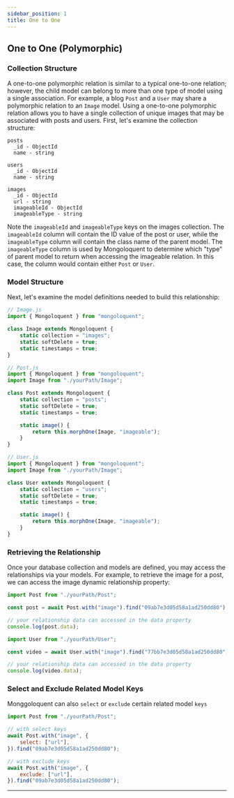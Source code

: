 ```yaml
---
sidebar_position: 1
title: One to One
---
```



## One to One (Polymorphic)

### Collection Structure

A one-to-one polymorphic relation is similar to a typical one-to-one relation; however, the child model can belong to more than one type of model using a single association. For example, a blog `Post` and a `User` may share a polymorphic relation to an `Image` model. Using a one-to-one polymorphic relation allows you to have a single collection of unique images that may be associated with posts and users. First, let's examine the collection structure:

```
posts
  _id - ObjectId
  name - string

users
  _id - ObjectId
  name - string

images
  _id - ObjectId
  url - string
  imageableId - ObjectId
  imageableType - string
```

Note the `imageableId` and `imageableType` keys on the images collection. The `imageableId` column will contain the ID value of the post or user, while the `imageableType` column will contain the class name of the parent model. The `imageableType` column is used by Mongoloquent to determine which "type" of parent model to return when accessing the imageable relation. In this case, the column would contain either `Post` or `User`.

### Model Structure

Next, let's examine the model definitions needed to build this relationship:

```javascript
// Image.js
import { Mongoloquent } from "mongoloquent";

class Image extends Mongoloquent {
	static collection = "images";
	static softDelete = true;
	static timestamps = true;
}
```

```javascript
// Post.js
import { Mongoloquent } from "mongoloquent";
import Image from "./yourPath/Image";

class Post extends Mongoloquent {
	static collection = "posts";
	static softDelete = true;
	static timestamps = true;

	static image() {
		return this.morphOne(Image, "imageable");
	}
}
```

```javascript
// User.js
import { Mongoloquent } from "mongoloquent";
import Image from "./yourPath/Image";

class User extends Mongoloquent {
	static collection = "users";
	static softDelete = true;
	static timestamps = true;

	static image() {
		return this.morphOne(Image, "imageable");
	}
}
```

### Retrieving the Relationship

Once your database collection and models are defined, you may access the relationships via your models. For example, to retrieve the image for a post, we can access the image dynamic relationship property:

```javascript
import Post from "./yourPath/Post";

const post = await Post.with("image").find("09ab7e3d05d58a1ad250dd80");

// your relationship data can accessed in the data property
console.log(post.data);
```

```javascript
import User from "./yourPath/User";

const video = await User.with("image").find("77bb7e3d05d58a1ad250dd80");

// your relationship data can accessed in the data property
console.log(video.data);
```

### Select and Exclude Related Model Keys

Monggoloquent can also `select` or `exclude` certain related model `keys`

```js
import Post from "./yourPath/Post";

// with select keys
await Post.with("image", {
	select: ["url"],
}).find("09ab7e3d05d58a1ad250dd80");

// with exclude keys
await Post.with("image", {
	exclude: ["url"],
}).find("09ab7e3d05d58a1ad250dd80");
```

---

<Sponsor />
